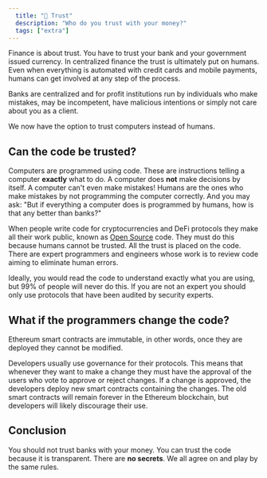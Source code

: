 ```yaml
---
  title: "🤝 Trust"
  description: "Who do you trust with your money?"
  tags: ["extra"]
---
```


Finance is about trust. You have to trust your bank and your government issued currency. In centralized finance the trust is ultimately put on humans. Even when everything is automated with credit cards and mobile payments, humans can get involved at any step of the process.

Banks are centralized and for profit institutions run by individuals who make mistakes, may be incompetent, have malicious intentions or simply not care about you as a client.

We now have the option to trust computers instead of humans.

## Can the code be trusted?

Computers are programmed using code. These are instructions telling a computer **exactly** what to do. A computer does **not** make decisions by itself. A computer can't even make mistakes! Humans are the ones who make mistakes by not programming the computer correctly. And you may ask: "But if everything a computer does is programmed by humans, how is that any better than banks?"

When people write code for cryptocurrencies and DeFi protocols they make all their work public, known as [Open Source](https://en.wikipedia.org/wiki/Open_source) code. They must do this because humans cannot be trusted. All the trust is placed on the code. There are expert programmers and engineers whose work is to review code aiming to eliminate human errors.

Ideally, you would read the code to understand exactly what you are using, but 99% of people will never do this. If you are not an expert you should only use protocols that have been audited by security experts.

## What if the programmers change the code?

Ethereum smart contracts are immutable, in other words, once they are deployed they cannot be modified.

Developers usually use governance for their protocols. This means that whenever they want to make a change they must have the approval of the users who vote to approve or reject changes. If a change is approved, the developers deploy new smart contracts containing the changes. The old smart contracts will remain forever in the Ethereum blockchain, but developers will likely discourage their use.

## Conclusion

You should not trust banks with your money. You can trust the code because it is transparent. There are **no secrets**. We all agree on and play by the same rules.
